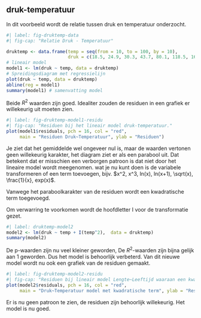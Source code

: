 ## druk-temperatuur

In dit voorbeeld wordt de relatie tussen druk en temperatuur onderzocht.

```r
#| label: fig-druktemp-data
#| fig-cap: "Relatie Druk - Temperatuur"

druktemp <- data.frame(temp = seq(from = 10, to = 100, by = 10), 
					   druk = c(18.5, 24.9, 30.3, 43.7, 80.1, 118.5, 169.9, 228.3, 302.7,385.1))
# lineair model
model1 <- lm(druk ~ temp, data = druktemp)
# Spreidingsdiagram met regressielijn
plot(druk ~ temp, data = druktemp)
abline(reg = model1)
summary(model1) # samenvatting model
```

Beide $R^2$ waarden zijn goed. Idealiter zouden de residuen in een grafiek er willekeurig uit moeten zien.

```r
#| label: fig-druktemp-model1-residu
#| fig-cap: "Residuen bij het lineair model druk-temperatuur."
plot(model1$residuals, pch = 16, col = "red", 
	 main = "Residuen Druk~Temperatuur", ylab = "Residuen")
```

Je ziet dat het gemiddelde wel ongeveer nul is, maar de waarden vertonen geen willekeurig karakter, het diagram ziet er als een parabool uit. Dat betekent dat er misschien een verborgen patroon is dat niet door het lineaire model wordt meegenomen. wat je nu kunt doen is de variabele transformeren of een term toevoegen, bijv. $x^2, x^3, ln(x), ln(x+1), \sqrt(x), \frac{1}{x}, exp(x)$.

::: callout-note
Vanwege het paraboolkarakter van de residuen wordt een kwadratische term toegevoegd.
:::

Om verwarring te voorkomen wordt de hoofdletter I voor de transformatie gezet.

```r
#| label: druktemp-model2
model2 <- lm(druk ~ temp + I(temp^2),  data = druktemp)
summary(model2)
```

De p-waarden zijn nu veel kleiner geworden, De $R^2$-waarden zijn bijna gelijk aan 1 geworden. Dus het model is behoorlijk verbeterd. Van dit nieuwe model wordt nu ook een grafiek van de residuen gemaakt.

```r
#| label: fig-druktemp-model2-residu
#| fig-cap: "Residuen bij lineair model Lengte~Leeftijd waaraan een kwadratische term is toegevoegd."
plot(model2$residuals, pch = 16, col = "red", 
	 main = "Druk~Temperatuur model met kwadratische term", ylab = "Residuen")
```

Er is nu geen patroon te zien, de residuen zijn behoorlijk willekeurig. Het model is nu goed.
